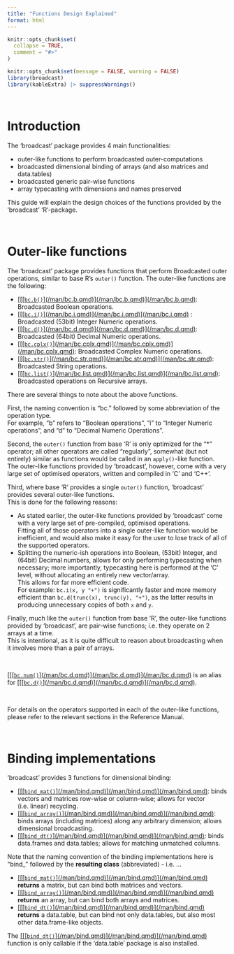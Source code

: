 ```yaml
---
title: "Functions Design Explained"
format: html
---
```


```r
knitr::opts_chunk$set(
  collapse = TRUE,
  comment = "#>"
)
```

```r
knitr::opts_chunk$set(message = FALSE, warning = FALSE)
library(broadcast)
library(kableExtra) |> suppressWarnings()
```


&nbsp;

# Introduction

The 'broadcast' package provides 4 main functionalities:

 - outer-like functions to perform broadcasted outer-computations
 - broadcasted dimensional binding of arrays (and also matrices and data.tables)
 - broadcasted generic pair-wise functions
 - array typecasting with dimensions and names preserved
 
This guide will explain the design choices of the functions provided by the 'broadcast' 'R'-package.


&nbsp;

# Outer-like functions


The 'broadcast' package provides functions that perform Broadcasted outer operations,
similar to base R's `outer()` function.
The outer-like functions are the following:

 - [[[[`bc.b()`](/man/bc.b.qmd)](/man/bc.b.qmd)](/man/bc.b.qmd)](/man/bc.b.qmd): Broadcasted Boolean operations.
 - [[[[`bc.i()`](/man/bc.i.qmd)](/man/bc.i.qmd)](/man/bc.i.qmd)](/man/bc.i.qmd) : Broadcasted (53bit) Integer Numeric operations.
 - [[[[`bc.d()`](/man/bc.d.qmd)](/man/bc.d.qmd)](/man/bc.d.qmd)](/man/bc.d.qmd): Broadcasted (64bit) Decimal Numeric operations.
 - [[[[`bc.cplx()`](/man/bc.cplx.qmd)](/man/bc.cplx.qmd)](/man/bc.cplx.qmd)](/man/bc.cplx.qmd): Broadcasted Complex Numeric operations.
 - [[[[`bc.str()`](/man/bc.str.qmd)](/man/bc.str.qmd)](/man/bc.str.qmd)](/man/bc.str.qmd): Broadcasted String operations.
 - [[[[`bc.list()`](/man/bc.list.qmd)](/man/bc.list.qmd)](/man/bc.list.qmd)](/man/bc.list.qmd): Broadcasted operations on Recursive arrays.
 
 

There are several things to note about the above functions.

First, the naming convention is "bc." followed by some abbreviation of the operation type.  
For example, "b" refers to "Boolean operations", "i" to "Integer Numeric operations", and "d" to "Decimal Numeric Operations".

Second, the `outer()` function from base 'R' is only optimized for the "*" operator; all other operators are called "regularly", somewhat (but not entirely) similar as functions would be called in an `apply()`-like function.  
The outer-like functions provided by 'broadcast', however, come with a very large set of optimised operators, written and compiled in 'C' and 'C++'.

Third, where base 'R' provides a single `outer()` function, 'broadcast' provides several outer-like functions.  
This is done for the following reasons:

 - As stated earlier, the outer-like functions provided by 'broadcast' come with a very large set of pre-compiled, optimised operations.  
 Fitting all of those operators into a single outer-like function would be inefficient, and would also make it easy for the user to lose track of all of the supported operators.
 - Splitting the numeric-ish operations into Boolean, (53bit) Integer, and (64bit) Decimal numbers, allows for only performing typecasting when necessary; more importantly, typecasting here is performed at the 'C' level, without allocating an entirely new vector/array.  
 This allows for far more efficient code.  
 For example: `bc.i(x, y "+")` is significantly faster and more memory efficient than `bc.d(trunc(x), trunc(y), "+")`, as the latter results in producing unnecessary copies of both `x` and `y`.

Finally, much like the `outer()` function from base 'R', the outer-like functions provided by 'broadcast', are pair-wise functions; i.e. they operate on 2 arrays at a time.  
This is intentional, as it is quite difficult to reason about broadcasting when it involves more than a pair of arrays.

&nbsp;

::: {.callout-note}

 [[[[`bc.num()`](/man/bc.d.qmd)](/man/bc.d.qmd)](/man/bc.d.qmd)](/man/bc.d.qmd) is an alias for [[[[`bc.d()`](/man/bc.d.qmd)](/man/bc.d.qmd)](/man/bc.d.qmd)](/man/bc.d.qmd).

:::

&nbsp;

For details on the operators supported in each of the outer-like functions, please refer to the relevant sections in the Reference Manual.

  
 
&nbsp;

# Binding implementations

'broadcast' provides 3 functions for dimensional binding:

 - [[[[`bind_mat()`](/man/bind.qmd)](/man/bind.qmd)](/man/bind.qmd)](/man/bind.qmd): binds vectors and matrices row-wise or column-wise; allows for vector (i.e. linear) recycling.
 - [[[[`bind_array()`](/man/bind.qmd)](/man/bind.qmd)](/man/bind.qmd)](/man/bind.qmd): binds arrays (including matrices) along any arbitrary dimension; allows dimensional broadcasting.
 - [[[[`bind_dt()`](/man/bind.qmd)](/man/bind.qmd)](/man/bind.qmd)](/man/bind.qmd): binds data.frames and data.tables; allows for matching unmatched columns.
 
Note that the naming convention of the binding implementations here is
"bind_" followed by the **resulting class** (abbreviated) - i.e. ...

 - [[[[`bind_mat()`](/man/bind.qmd)](/man/bind.qmd)](/man/bind.qmd)](/man/bind.qmd) **returns** a matrix, but can bind both matrices and vectors.
 - [[[[`bind_array()`](/man/bind.qmd)](/man/bind.qmd)](/man/bind.qmd)](/man/bind.qmd) **returns** an array, but can bind both arrays and matrices.
 - [[[[`bind_dt()`](/man/bind.qmd)](/man/bind.qmd)](/man/bind.qmd)](/man/bind.qmd) **returns** a data.table, but can bind not only data.tables, but also most other data.frame-like objects.



::: {.callout-note}

The [[[[`bind_dt()`](/man/bind.qmd)](/man/bind.qmd)](/man/bind.qmd)](/man/bind.qmd) function is only callable if the 'data.table' package is also installed.

:::

&nbsp;



&nbsp;
&nbsp;
